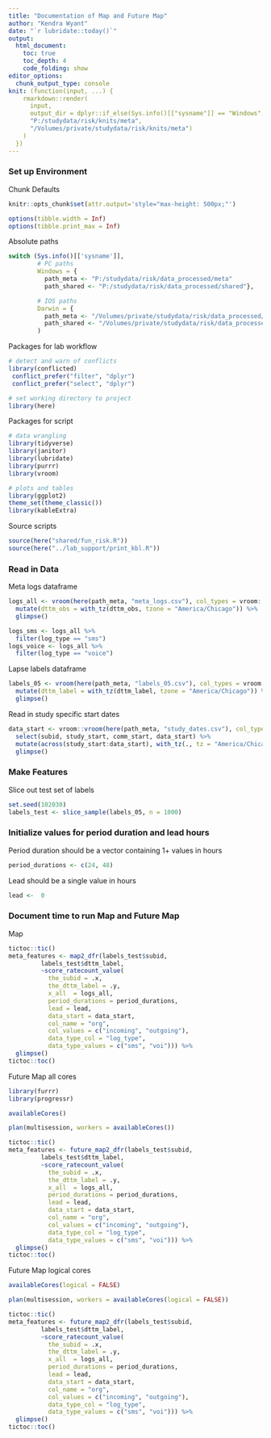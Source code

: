---
title: "Documentation of Map and Future Map"
author: "Kendra Wyant"
date: "`r lubridate::today()`"
output: 
  html_document:
    toc: true 
    toc_depth: 4
    code_folding: show
editor_options: 
  chunk_output_type: console
knit: (function(input, ...) {
    rmarkdown::render(
      input,
      output_dir = dplyr::if_else(Sys.info()[["sysname"]] == "Windows",
      "P:/studydata/risk/knits/meta", 
      "/Volumes/private/studydata/risk/knits/meta")
    )
  })
---


### Set up Environment

Chunk Defaults
```{r defaults, include=FALSE}
knitr::opts_chunk$set(attr.output='style="max-height: 500px;"')

options(tibble.width = Inf)
options(tibble.print_max = Inf)
```

Absolute paths
```{r, paths}
switch (Sys.info()[['sysname']],
        # PC paths
        Windows = {
          path_meta <- "P:/studydata/risk/data_processed/meta"
          path_shared <- "P:/studydata/risk/data_processed/shared"},

        # IOS paths
        Darwin = {
          path_meta <- "/Volumes/private/studydata/risk/data_processed/meta"
          path_shared <- "/Volumes/private/studydata/risk/data_processed/shared"}
        )
```


Packages for lab workflow 
```{r, packages_workflow, message=FALSE, warning=FALSE}
# detect and warn of conflicts
library(conflicted) 
 conflict_prefer("filter", "dplyr")
 conflict_prefer("select", "dplyr")

# set working directory to project
library(here)
```

Packages for script
```{r, packages_script, message=FALSE, warning=FALSE}
# data wrangling
library(tidyverse)  
library(janitor) 
library(lubridate)
library(purrr)
library(vroom)

# plots and tables
library(ggplot2)
theme_set(theme_classic()) 
library(kableExtra)
```

Source scripts
```{r, source_script, message=FALSE, warning=FALSE}
source(here("shared/fun_risk.R"))
source(here("../lab_support/print_kbl.R"))
```

### Read in Data

Meta logs dataframe  
```{r}
logs_all <- vroom(here(path_meta, "meta_logs.csv"), col_types = vroom::cols()) %>% 
  mutate(dttm_obs = with_tz(dttm_obs, tzone = "America/Chicago")) %>% 
  glimpse()

logs_sms <- logs_all %>% 
  filter(log_type == "sms") 
logs_voice <- logs_all %>% 
  filter(log_type == "voice") 
```

Lapse labels dataframe
```{r}
labels_05 <- vroom(here(path_meta, "labels_05.csv"), col_types = vroom::cols()) %>% 
  mutate(dttm_label = with_tz(dttm_label, tzone = "America/Chicago")) %>% 
  glimpse()
```

Read in study specific start dates
```{r}
data_start <- vroom::vroom(here(path_meta, "study_dates.csv"), col_types = vroom::cols()) %>% 
  select(subid, study_start, comm_start, data_start) %>% 
  mutate(across(study_start:data_start), with_tz(., tz = "America/Chicago")) %>% 
  glimpse()
```

### Make Features

Slice out test set of labels
```{r}
set.seed(102030)
labels_test <- slice_sample(labels_05, n = 1000)
```

### Initialize values for period duration and lead hours

Period duration should be a vector containing 1+ values in hours
```{r}
period_durations <- c(24, 48) 
```

Lead should be a single value in hours
```{r}
lead <-  0 
```


### Document time to run Map and Future Map

Map
```{r}
tictoc::tic()
meta_features <- map2_dfr(labels_test$subid, 
         labels_test$dttm_label,
         ~score_ratecount_value(
           the_subid = .x,
           the_dttm_label = .y,
           x_all  = logs_all,
           period_durations = period_durations,
           lead = lead, 
           data_start = data_start, 
           col_name = "org", 
           col_values = c("incoming", "outgoing"), 
           data_type_col = "log_type",
           data_type_values = c("sms", "voi"))) %>% 
  glimpse()
tictoc::toc()
```

Future Map all cores
```{r}
library(furrr)
library(progressr)

availableCores()

plan(multisession, workers = availableCores())

tictoc::tic()
meta_features <- future_map2_dfr(labels_test$subid, 
         labels_test$dttm_label,
         ~score_ratecount_value(
           the_subid = .x,
           the_dttm_label = .y,
           x_all  = logs_all,
           period_durations = period_durations,
           lead = lead, 
           data_start = data_start, 
           col_name = "org", 
           col_values = c("incoming", "outgoing"), 
           data_type_col = "log_type",
           data_type_values = c("sms", "voi"))) %>% 
  glimpse()
tictoc::toc()
```

Future Map logical cores
```{r}
availableCores(logical = FALSE)

plan(multisession, workers = availableCores(logical = FALSE))

tictoc::tic()
meta_features <- future_map2_dfr(labels_test$subid, 
         labels_test$dttm_label,
         ~score_ratecount_value(
           the_subid = .x,
           the_dttm_label = .y,
           x_all  = logs_all,
           period_durations = period_durations,
           lead = lead, 
           data_start = data_start, 
           col_name = "org", 
           col_values = c("incoming", "outgoing"), 
           data_type_col = "log_type",
           data_type_values = c("sms", "voi"))) %>% 
  glimpse()
tictoc::toc()
```


